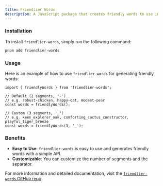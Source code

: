 ```yaml
---
title: Friendlier Words
description: A JavaScript package that creates friendly words to use in your app, handy for generating project names.
---
```


### Installation

To install `friendlier-words`, simply run the following command:

```sh title="Terminal"
pnpm add friendlier-words
```

### Usage

Here is an example of how to use `friendlier-words` for generating friendly words:

```tsx title="get-project-name.ts"
import { friendlyWords } from 'friendlier-words';

// Default (2 segments, '-')
// e.g. robust-chicken, happy-cat, modest-pear
const words = friendlyWords();

// Custom (3 segments, '_')
// e.g. keen_explorer_oak, comforting_cactus_constructor, playful_tiger_breeze
const words = friendlyWords(3, '_');
```

### Benefits

- <Icon icon="check" iconType="solid" /> **Easy to Use**: `friendlier-words` is easy to use and generates friendly words with a simple API.
- <Icon icon="check" iconType="solid" /> **Customizable**: You can customize the number of segments and the separator.

For more information and detailed documentation, visit the [`friendlier-words` GitHub repo](https://github.com/haydenbleasel/friendlier-words).
